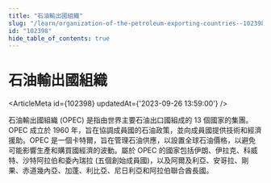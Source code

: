 ```yaml
---
title: "石油輸出國組織"
slug: "/learn/organization-of-the-petroleum-exporting-countries--102398"
id: "102398"
hide_table_of_contents: true
---
```



# 石油輸出國組織

<ArticleMeta id={102398} updatedAt={'2023-09-26 13:59:00'} />
<div className='border-solid border-b border-t-0 my-4 border-[var(--ifm-color-gray-300)]' />

石油輸出國組織 (OPEC) 是指由世界主要石油出口國組成的 13 個國家的集團。OPEC 成立於 1960 年，旨在協調成員國的石油政策，並向成員國提供技術和經濟援助。OPEC 是一個卡特爾，旨在管理石油供應，以設置全球石油價格，以避免可能影響生產和購買國經濟的波動。屬於 OPEC 的國家包括伊朗、伊拉克、科威特、沙特阿拉伯和委內瑞拉 (五個創始成員國)，以及阿爾及利亞、安哥拉、剛果、赤道幾內亞、加蓬、利比亞、尼日利亞和阿拉伯聯合酋長國。
